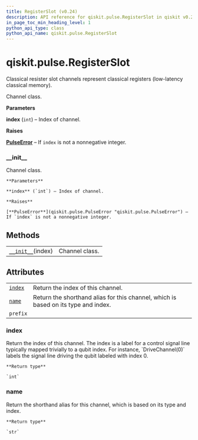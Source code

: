 ```yaml
---
title: RegisterSlot (v0.24)
description: API reference for qiskit.pulse.RegisterSlot in qiskit v0.24
in_page_toc_min_heading_level: 1
python_api_type: class
python_api_name: qiskit.pulse.RegisterSlot
---
```


<span id="qiskit-pulse-registerslot" />

# qiskit.pulse.RegisterSlot

<Class id="qiskit.pulse.RegisterSlot" isDedicatedPage={true} github="https://github.com/qiskit/qiskit/tree/stable/0.16/qiskit/pulse/channels.py" signature="RegisterSlot(index)" modifiers="class">
  Classical resister slot channels represent classical registers (low-latency classical memory).

  Channel class.

  **Parameters**

  **index** (`int`) – Index of channel.

  **Raises**

  [**PulseError**](qiskit.pulse.PulseError "qiskit.pulse.PulseError") – If `index` is not a nonnegative integer.

  ### \_\_init\_\_

  <Function id="qiskit.pulse.RegisterSlot.__init__" signature="__init__(index)">
    Channel class.

    **Parameters**

    **index** (`int`) – Index of channel.

    **Raises**

    [**PulseError**](qiskit.pulse.PulseError "qiskit.pulse.PulseError") – If `index` is not a nonnegative integer.
  </Function>

  ## Methods

  |                                                                                               |                |
  | --------------------------------------------------------------------------------------------- | -------------- |
  | [`__init__`](#qiskit.pulse.RegisterSlot.__init__ "qiskit.pulse.RegisterSlot.__init__")(index) | Channel class. |

  ## Attributes

  |                                                                               |                                                                                    |
  | ----------------------------------------------------------------------------- | ---------------------------------------------------------------------------------- |
  | [`index`](#qiskit.pulse.RegisterSlot.index "qiskit.pulse.RegisterSlot.index") | Return the index of this channel.                                                  |
  | [`name`](#qiskit.pulse.RegisterSlot.name "qiskit.pulse.RegisterSlot.name")    | Return the shorthand alias for this channel, which is based on its type and index. |
  | `prefix`                                                                      |                                                                                    |

  ### index

  <Attribute id="qiskit.pulse.RegisterSlot.index">
    Return the index of this channel. The index is a label for a control signal line typically mapped trivially to a qubit index. For instance, `DriveChannel(0)` labels the signal line driving the qubit labeled with index 0.

    **Return type**

    `int`
  </Attribute>

  ### name

  <Attribute id="qiskit.pulse.RegisterSlot.name">
    Return the shorthand alias for this channel, which is based on its type and index.

    **Return type**

    `str`
  </Attribute>
</Class>


